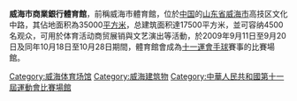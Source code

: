 {{Infobox_Stadium |
 stadium_name = 威海市商業銀行體育館|
 image = |
 location = {{Flagicon|China}}[[中华人民共和国|中国]]，[[山东省|山东省]][[威海市|威海市]] |
 broke_ground = |
 opened = |
 closed = |
 demolished =  |
 owner =  [[山东省人民政府|山东省人民政府]]|
 operator = |
 surface = 地板|
 construction_cost = |
 architect = |
 former_names = 威海市體育館|
 tenants = [[中国奥林匹克委员会|中国奥林匹克委员会]]|
 seating_capacity = 4500座|
}}

'''威海市商業銀行體育館'''，前稱威海市體育館，位於[[中华人民共和国|中国]]的[[山东省|山东省]][[威海市|威海市]]高技区文化中路，其佔地面积為35000[[平方米|平方米]]，总建筑面积達17500平方米，並可容纳4500名观众，可用於体育活动商贸展销與文艺演出等活動，於2009年9月11日至9月20日及同年10月18日至10月28日期間，體育館會成為[[十一運會|十一運會]][[中華人民共和國第十一屆全運會手球比賽|手球]]賽事的比賽場館。

{{山东省体育场馆}}

[[Category:威海体育场馆|Category:威海体育场馆]]
[[Category:威海建筑物|Category:威海建筑物]]
[[Category:中華人民共和國第十一屆運動會比賽場館|Category:中華人民共和國第十一屆運動會比賽場館]]

{{Gymnasium-stub}}